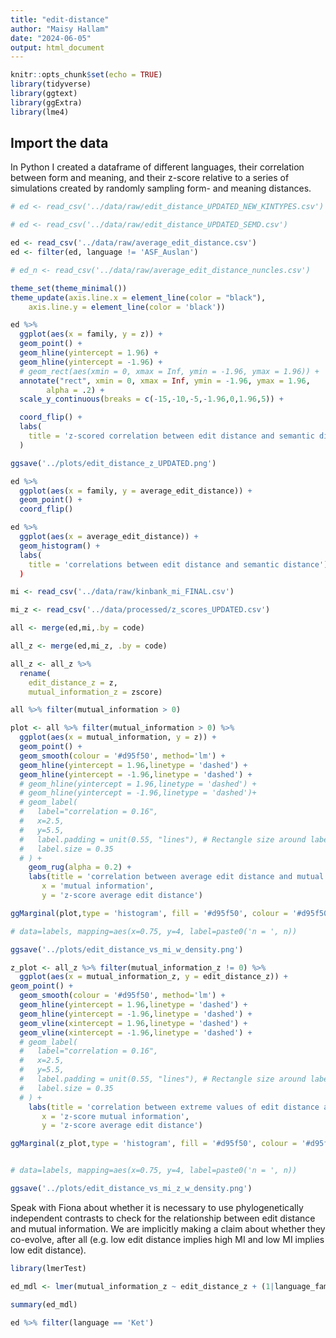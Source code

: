 ```yaml
---
title: "edit-distance"
author: "Maisy Hallam"
date: "2024-06-05"
output: html_document
---
```


```r
knitr::opts_chunk$set(echo = TRUE)
library(tidyverse)
library(ggtext)
library(ggExtra)
library(lme4)
```

## Import the data

In Python I created a dataframe of different languages, their correlation between form and meaning, and their z-score
relative to a series of simulations created by randomly sampling form- and meaning distances.

```r
# ed <- read_csv('../data/raw/edit_distance_UPDATED_NEW_KINTYPES.csv')

# ed <- read_csv('../data/raw/edit_distance_UPDATED_SEMD.csv')

ed <- read_csv('../data/raw/average_edit_distance.csv')
ed <- filter(ed, language != 'ASF_Auslan')

# ed_n <- read_csv('../data/raw/average_edit_distance_nuncles.csv')
```

```r
theme_set(theme_minimal())
theme_update(axis.line.x = element_line(color = "black"),
    axis.line.y = element_line(color = 'black'))
```

```r
ed %>%
  ggplot(aes(x = family, y = z)) +
  geom_point() +
  geom_hline(yintercept = 1.96) +
  geom_hline(yintercept = -1.96) +
  # geom_rect(aes(xmin = 0, xmax = Inf, ymin = -1.96, ymax = 1.96)) +
  annotate("rect", xmin = 0, xmax = Inf, ymin = -1.96, ymax = 1.96,
        alpha = .2) +
  scale_y_continuous(breaks = c(-15,-10,-5,-1.96,0,1.96,5)) +

  coord_flip() +
  labs(
    title = 'z-scored correlation between edit distance and semantic distance'
  )

ggsave('../plots/edit_distance_z_UPDATED.png')
```

```r
ed %>%
  ggplot(aes(x = family, y = average_edit_distance)) +
  geom_point() +
  coord_flip()
```


```r
ed %>%
  ggplot(aes(x = average_edit_distance)) +
  geom_histogram() +
  labs(
    title = 'correlations between edit distance and semantic distance')
  )
```

```r
mi <- read_csv('../data/raw/kinbank_mi_FINAL.csv')

mi_z <- read_csv('../data/processed/z_scores_UPDATED.csv')

```

```r
all <- merge(ed,mi,.by = code)

all_z <- merge(ed,mi_z, .by = code)

all_z <- all_z %>%
  rename(
    edit_distance_z = z,
    mutual_information_z = zscore)
```


```r
all %>% filter(mutual_information > 0)
```

```r
plot <- all %>% filter(mutual_information > 0) %>%
  ggplot(aes(x = mutual_information, y = z)) +
  geom_point() +
  geom_smooth(colour = '#d95f50', method='lm') +
  geom_hline(yintercept = 1.96,linetype = 'dashed') +
  geom_hline(yintercept = -1.96,linetype = 'dashed') +
  # geom_hline(yintercept = 1.96,linetype = 'dashed') +
  # geom_hline(yintercept = -1.96,linetype = 'dashed')+
  # geom_label(
  #   label="correlation = 0.16", 
  #   x=2.5,
  #   y=5.5,
  #   label.padding = unit(0.55, "lines"), # Rectangle size around label
  #   label.size = 0.35
  # ) +
    geom_rug(alpha = 0.2) +
    labs(title = 'correlation between average edit distance and mutual information',
       x = 'mutual information',
       y = 'z-score average edit distance')

ggMarginal(plot,type = 'histogram', fill = '#d95f50', colour = '#d95f50',alpha = 0.2)

# data=labels, mapping=aes(x=0.75, y=4, label=paste0('n = ', n))

ggsave('../plots/edit_distance_vs_mi_w_density.png')
```



```r
z_plot <- all_z %>% filter(mutual_information_z != 0) %>%
  ggplot(aes(x = mutual_information_z, y = edit_distance_z)) +
geom_point() + 
  geom_smooth(colour = '#d95f50', method='lm') +
  geom_hline(yintercept = 1.96,linetype = 'dashed') +
  geom_hline(yintercept = -1.96,linetype = 'dashed') +
  geom_vline(xintercept = 1.96,linetype = 'dashed') +
  geom_vline(xintercept = -1.96,linetype = 'dashed') +
  # geom_label(
  #   label="correlation = 0.16", 
  #   x=2.5,
  #   y=5.5,
  #   label.padding = unit(0.55, "lines"), # Rectangle size around label
  #   label.size = 0.35
  # ) +
    labs(title = 'correlation between extreme values of edit distance and mutual information',
       x = 'z-score mutual information',
       y = 'z-score average edit distance')

ggMarginal(z_plot,type = 'histogram', fill = '#d95f50', colour = '#d95f50',alpha = 0.2,size = 10)


# data=labels, mapping=aes(x=0.75, y=4, label=paste0('n = ', n))

ggsave('../plots/edit_distance_vs_mi_z_w_density.png')

```

Speak with Fiona about whether it is necessary to use phylogenetically independent contrasts to check
for the relationship between edit distance and mutual information. We are implicitly making a claim about whether they co-evolve, after all (e.g. low edit distance implies high MI and low MI implies low edit distance).

```r
library(lmerTest)

ed_mdl <- lmer(mutual_information_z ~ edit_distance_z + (1|language_family), data = all_z)

summary(ed_mdl)
```

```r
ed %>% filter(language == 'Ket')
```

